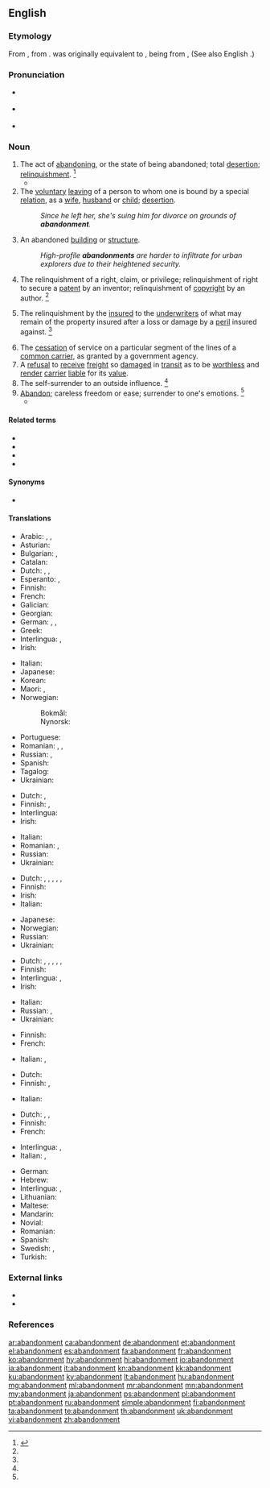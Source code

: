 ==English==
{{wikisource1911Enc|Abandonment}}

===Etymology===
From {{etyl|fr|en}} {{m|fr|abandonnement}}, from {{m|fr|abandonner||to abandon, relinquish}}. {{m|fr|abandonner}} was originally equivalent to {{m|fr||mettre à bandon|to leave to the jurisdiction, i.e. of another}}, {{m|fr|bandon}} being from {{etyl|ML.|en}} {{m|la|bandum}}, {{m|la|bannum||order, decree, ban}} (See also English {{m|en|banns}}.)

===Pronunciation===
* {{a|RP}} {{IPA|/əˈbæn.dn̩.mn̩t/|lang=en}}
* {{a|GenAm}} {{IPA|/əˈbæn.dn̩.mn̩t/|lang=en}}
* {{audio|en-us-abandonment.ogg|Audio (US)|lang=en}}

===Noun===
{{en-noun|~}}

# The act of [[abandoning]], or the state of being abandoned; total [[desertion]]; [[relinquishment]]. {{defdate|Late 16<sup>th</sup> century.}}<ref name=SOED>{{R:SOED5|page=2}}</ref>
#* {{quote-book|year=1790-1800|passage=To what are we reserved? An ''adequate'' compensation "for the sacrifice of powers the most nearly connected with us;"— an ''adequate'' compensation "for the direct or indirect annexation to France ot all the ports of the continent, from Dunkirk to Hamburgh;"— an ''adequate'' compensation "for the '''abandonment''' of the independence of Europe!"|author=[[w:Edmund Burke|Edmund Burke]]|title=[[w:Letters on a Regicide Peace|Letters on a Regicide Peace]]}}
# The [[voluntary]] [[leaving]] of a person to whom one is bound by a special [[relation]], as a [[wife]], [[husband]] or [[child]]; [[desertion]].
#: ''Since he left her, she's suing him for divorce on grounds of '''abandonment'''.''
# An abandoned [[building]] or [[structure]].
#: ''High-profile '''abandonments''' are harder to infiltrate for urban explorers due to their heightened security.''
# {{lb|en|legal}} The relinquishment of a right, claim, or privilege; relinquishment of right to secure a [[patent]] by an inventor; relinquishment of [[copyright]] by an author. {{defdate|Early 19<sup>th</sup> century.}}<ref name=SOED/>
# {{lb|en|legal}} The relinquishment by the [[insured]] to the [[underwriters]] of what may remain of the property insured after a loss or damage by a [[peril]] insured against. {{defdate|Early 19<sup>th</sup> century.}}<ref name=SOED/>
# The [[cessation]] of service on a particular segment of the lines of a [[common carrier]], as granted by a government agency.
# A [[refusal]] to [[receive]] [[freight]] so [[damaged]] in [[transit]] as to be [[worthless]] and [[render]] [[carrier]] [[liable]] for its [[value]].
# The self-surrender to an outside influence. {{defdate|Mid 19<sup>th</sup> century.}}<ref name=SOED/>
# [[abandon|Abandon]]; careless freedom or ease; surrender to one's emotions. {{defdate|Mid 19<sup>th</sup> century.}}<ref name=SOED/>
#* {{quote-book|title=Heart: In the Studio|author=Jake Brown|year=2008|passage=Roger, in terms of the strengths he brought to the band, was wild '''abandonment'''. So if Howard was in the pocket, Roger was bouncing off the walls, and Nancy was somewhere in the middle.}}

====Related terms====
* {{l|en|abandonable}}
* {{l|en|abandoned}}
* {{l|en|abandonee}}
* {{l|en|abandoner}}

====Synonyms====
* {{sense|careless freedom}} {{l|en|nonchalance}}

====Translations====
{{trans-top|act of abandoning}}
* Arabic: {{t|ar|هِجْرَان|m}}, {{t|ar|هُجْرَان|m}}, {{t+|ar|هَجْر|m}}
* Asturian: {{t|ast|abandonu|m}}
* Bulgarian: {{t+|bg|напускане}}, {{t+|bg|изоставяне}}
* Catalan: {{t+|ca|abandó|m}}
* Dutch: {{t|nl|achterlating}}, {{t|nl|verlating}}, {{t+|nl|in de steek laten|n}}
* Esperanto: {{t|eo|dezerteco}}, {{t|eo|natureco}}
* Finnish: {{t+|fi|hylkääminen}}
* French: {{t+|fr|désertion|f}}
* Galician: {{t+|gl|abandono|m}}
* Georgian: {{t|ka|მიტოვება}}
* German: {{t|de|Überlassen|n}}, {{t+|de|Aufgabe|f}}, {{t|de|Preisgabe|f}}
* Greek: {{t+|el|απάρνηση|f}}
* Interlingua: {{t+|ia|abandono}}, {{t+|ia|abandonamento}}
* Irish: {{t|ga|tréigean|m}}
{{trans-mid}}
* Italian: {{t+|it|abbandono|m}}
* Japanese: {{t+|ja|放棄|tr=hōki}}
* Korean: {{t+|ko|포기|sc=Kore}}
* Maori: {{t|mi|mahuetanga}}, {{t|mi|whakarerenga}}
* Norwegian:
*: Bokmål: {{t|nb|oppgivelse|m}}
*: Nynorsk: {{t|nn|oppgjeving|f}}
* Portuguese: {{t+|pt|abandono|m}}
* Romanian: {{t+|ro|abandonare|f}}, {{t+|ro|abandon|n}}, {{t+|ro|renunțare|f}}
* Russian: {{t+|ru|оставле́ние|n}}, {{t+|ru|отка́з|m}}
* Spanish: {{t+|es|abandono|m}}
* Tagalog: {{t|tl|pagpapabayâ}}
* Ukrainian: {{t+|uk|відмо́ва|f}}
{{trans-bottom}}

{{trans-top|maritime law: relinquishment of a property to underwriters}}
* Dutch: {{t|nl|abandonnement}}, {{t|nl|overlating}}
* Finnish: {{t+|fi|luovuttaminen}}, {{t+|fi|luovutus}}
* Interlingua: {{t+|ia|abandonamento}}
* Irish: {{t|ga|tréigean|m}}
{{trans-mid}}
* Italian: {{t+|it|rinuncia|m}}
* Romanian: {{t+|ro|renunțare|f}}, {{t+|ro|abandonare|f}}
* Russian: {{t+|ru|абандо́н|m}}
* Ukrainian: {{t+|uk|абандо́н|m}}
{{trans-bottom}}

{{trans-top|relinquishment of a right, claim or privilege}}
* Dutch: {{t+|nl|opgave}}, {{t+|nl|afstand}}, {{t+|nl|overgave}}, {{t|nl|overlating}}, {{t|nl|het prijsgeven}}, {{t|nl|het afstand doen van}}
* Finnish: {{t+|fi|luopuminen}}
* Irish: {{t|ga|tréigean|m}}
* Italian: {{t+|it|rinuncia|m}}
{{trans-mid}}
* Japanese: {{t+|ja|放棄|tr=hōki}}
* Norwegian: {{t|no|dereliksjon|m}}
* Russian: {{t+|ru|отка́з|m}}
* Ukrainian: {{t+|uk|абандон|m}}
{{trans-bottom}}

{{trans-top|voluntary leaving of a person}}
* Dutch: {{t|nl|achterlating}}, {{t|nl|verlating}}, {{t+|nl|verwaarlozing}}, {{t|nl|veronachtzaming}}, {{t|nl|het in de steek laten|n}}, {{t|nl|het laten zitten van}}
* Finnish: {{t+|fi|hylkääminen}}
* Interlingua: {{t+|ia|abandono}}, {{t+|ia|abandonamento}}
* Irish: {{t|ga|tréigean|m}}
{{trans-mid}}
* Italian: {{t+|it|abbandono|m}}
* Russian: {{t+|ru|оставле́ние|n}}, {{t+|ru|покида́ние|n}}
* Ukrainian: {{t|uk|залишення|n}}
{{trans-bottom}}

{{trans-top|cessation of service}}
* Finnish: {{t+|fi|lakkauttaminen}}
* French: {{t+|fr|désertion|f}}
{{trans-mid}}
* Italian: {{t+|it|rinuncia|f}}, {{t+|it|abbandono|m}}
{{trans-bottom}}

{{trans-top|refusal to receive freight}}
* Dutch: {{t|nl|vrachtweigering}}
* Finnish: {{t+|fi|palautus}}, {{t+|fi|palauttaminen}}
{{trans-mid}}
* Italian: {{t+|it|rinuncia|f}}
{{trans-bottom}}

{{trans-top|careless freedom}}
* Dutch: {{t|nl|ongedwongenheid}}, {{t|nl|uitbundigheid}}, {{t|nl|nonchalence}}
* Finnish: {{t+|fi|holtittomuus}}
* French: {{t+|fr|abandon|m}}
{{trans-mid}}
* Interlingua: {{t+|ia|abandono}}, {{t|ia|abnegation}}
* Italian: {{t+|it|abbandono|m}}, {{t+|it|abnegazione|m}}
{{trans-bottom}}

{{checktrans-top}}
* German: {{t-check|de|Hinterlassung}}
* Hebrew: {{t-check|he|נטישה|tr=net'isha|sc=Hebr}}
* Interlingua: {{t+check|ia|abandonamento}}, {{t+check|ia|abandono}}
* Lithuanian: {{t+check|lt|palikti}}
* Maltese: {{t-check|mt|abbandun}}
* Mandarin: {{t+check|cmn|委付|sc=Hani}}
* Novial: {{t-check|nov|abandono}}
* Romanian: {{t+check|ro|abandon|n}}
* Spanish: {{t+check|es|abandono|m}}
* Swedish: {{t+check|sv|uppgivande|c}}, {{t+check|sv|övergivande|c}}
* Turkish: {{t+check|tr|terk}}
{{trans-bottom}}

===External links===
* {{R:OneLook}}
* {{R:Webster 1913}}

===References===
<references/>

[[ar:abandonment]]
[[ca:abandonment]]
[[de:abandonment]]
[[et:abandonment]]
[[el:abandonment]]
[[es:abandonment]]
[[fa:abandonment]]
[[fr:abandonment]]
[[ko:abandonment]]
[[hy:abandonment]]
[[hi:abandonment]]
[[io:abandonment]]
[[ia:abandonment]]
[[it:abandonment]]
[[kn:abandonment]]
[[kk:abandonment]]
[[ku:abandonment]]
[[ky:abandonment]]
[[lt:abandonment]]
[[hu:abandonment]]
[[mg:abandonment]]
[[ml:abandonment]]
[[mr:abandonment]]
[[mn:abandonment]]
[[my:abandonment]]
[[ja:abandonment]]
[[ps:abandonment]]
[[pl:abandonment]]
[[pt:abandonment]]
[[ru:abandonment]]
[[simple:abandonment]]
[[fi:abandonment]]
[[ta:abandonment]]
[[te:abandonment]]
[[th:abandonment]]
[[uk:abandonment]]
[[vi:abandonment]]
[[zh:abandonment]]